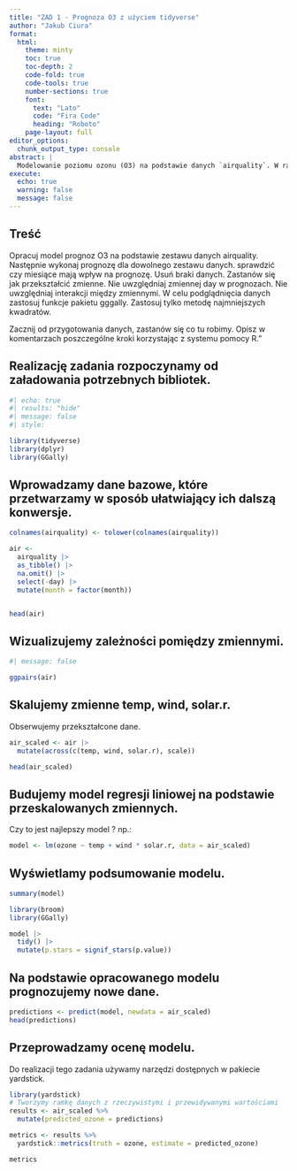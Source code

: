 ```yaml
---
title: "ZAD 1 - Prognoza O3 z użyciem tidyverse"
author: "Jakub Ciura"
format: 
  html:
    theme: minty            
    toc: true                 
    toc-depth: 2              
    code-fold: true           
    code-tools: true          
    number-sections: true     
    font:                     
      text: "Lato"            
      code: "Fira Code"       
      heading: "Roboto"       
    page-layout: full        
editor_options: 
  chunk_output_type: console
abstract: |
  Modelowanie poziomu ozonu (O3) na podstawie danych `airquality`. W ramach projektu dane zostały przygotowane i przetworzone przy użyciu pakietu `tidyverse`, a następnie zbudowano model regresji liniowej na podstawie przekształconych zmiennych.
execute:
  echo: true                 
  warning: false             
  message: false             
---
```





<!-- yaml - proszę poprawić. 
MRZ: Pan chyba stworzył wiele gałęzi, wiele zadań, ale głównym repo jest niewiele bo nie ma `pull requests`. Patrzę na pana repo i widę wiele `branch` otwrtych a nie scalonych. WYmga silnje ingerencji. 
--> 

## Treść

Opracuj model prognoz O3 na podstawie zestawu danych airquality. Następnie wykonaj prognozę dla dowolnego zestawu danych. sprawdzić czy miesiące mają wpływ na prognozę. Usuń braki danych. Zastanów się jak przekształcić zmienne. Nie uwzględniaj zmiennej day w prognozach. Nie uwzględniaj interakcji między zmiennymi. W celu podglądnięcia danych zastosuj funkcje pakietu gggally. Zastosuj tylko metodę najmniejszych kwadratów.

Zacznij od przygotowania danych, zastanów się co tu robimy. Opisz w komentarzach poszczególne kroki korzystając z systemu pomocy R."

## Realizację zadania rozpoczynamy od załadowania potrzebnych bibliotek.

```r
#| echo: true
#| results: "hide"
#| message: false
#| style:

library(tidyverse)
library(dplyr)
library(GGally)
```

## Wprowadzamy dane bazowe, które przetwarzamy w sposób ułatwiający ich dalszą konwersje.

```r

colnames(airquality) <- tolower(colnames(airquality))

air <-
  airquality |>
  as_tibble() |>
  na.omit() |> 
  select(-day) |> 
  mutate(month = factor(month)) 


head(air)
```

## Wizualizujemy zależności pomiędzy zmiennymi.

```r
#| message: false

ggpairs(air)
```

## Skalujemy zmienne temp, wind, solar.r.

Obserwujemy przekształcone dane.

```r

air_scaled <- air |> 
  mutate(across(c(temp, wind, solar.r), scale))

head(air_scaled)


```

## Budujemy model regresji liniowej na podstawie przeskalowanych zmiennych.

Czy to jest najlepszy model ? np.:

```r

model <- lm(ozone ~ temp + wind * solar.r, data = air_scaled)
```

## Wyświetlamy podsumowanie modelu.

```r
summary(model)
```

```r
library(broom)
library(GGally)

model |> 
  tidy() |> 
  mutate(p.stars = signif_stars(p.value)) 
```


## Na podstawie opracowanego modelu prognozujemy nowe dane.

```r

predictions <- predict(model, newdata = air_scaled)
head(predictions)
```

## Przeprowadzamy ocenę modelu.
Do realizacji tego zadania używamy narzędzi dostępnych w pakiecie yardstick.



```r
library(yardstick)
# Tworzymy ramkę danych z rzeczywistymi i przewidywanymi wartościami
results <- air_scaled %>%
  mutate(predicted_ozone = predictions)

metrics <- results %>%
  yardstick::metrics(truth = ozone, estimate = predicted_ozone)

metrics
```
